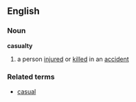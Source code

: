 ==English==
===Noun===
'''casualty'''
# a person [[injure]]d or [[kill]]ed in an [[accident]]
===Related terms===
*[[casual]]
